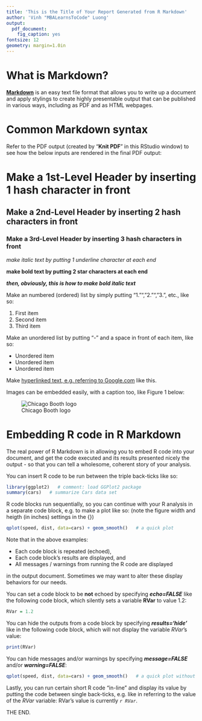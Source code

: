 ```yaml
---
title: 'This is the Title of Your Report Generated from R Markdown'
author: 'Vinh "MBALearnsToCode" Luong'
output:
  pdf_document:
    fig_caption: yes
fontsize: 12
geometry: margin=1.0in
---
```

<!-- comment: the above block between the two sets of triple dashes specify the Title of the document and some common formatting settings --> 


# What is Markdown?

[**Markdown**](http://daringfireball.net/projects/markdown) is an easy text file format that allows you to write up a document and apply stylings to create highly presentable output that can be published in various ways, including as PDF and as HTML webpages.


# Common Markdown syntax

Refer to the PDF output (created by "**Knit PDF**" in this RStudio window) to see how the below inputs are rendered in the final PDF output:

# Make a 1st-Level Header by inserting 1 hash character in front

## Make a 2nd-Level Header by inserting 2 hash characters in front

### Make a 3rd-Level Header by inserting 3 hash characters in front

_make italic text by putting 1 underline character at each end_

**make bold text by putting 2 star characters at each end**

**_then, obviously, this is how to make bold italic text_**

Make an numbered (ordered) list by simply putting "1."", "2."", "3.", etc., like so:

1. First item
2. Second item
3. Third item

Make an unordered list by putting "-" and a space in front of each item, like so:

- Unordered item
- Unordered item
- Unordered item

Make [hyperlinked text, e.g. referring to Google.com](http://www.google.com) like this.

Images can be embedded easily, with a caption too, like Figure 1 below:

![Chicago Booth logo](http://pbs.twimg.com/profile_images/447102503071789057/J_XkI6lI.jpeg)


# Embedding R code in R Markdown

The real power of R Markdown is in allowing you to embed R code into your document, and get the code executed and its results presented nicely the output - so that you can tell a wholesome, coherent story of your analysis.

You can insert R code to be run between the triple back-ticks like so:

```r
library(ggplot2)   # comment: load GGPlot2 package 
summary(cars)   # summarize Cars data set
```

R code blocks run sequentially, so you can continue with your R analysis in a separate code block, e.g. to make a plot like so: (note the figure width and heigth (in inches) settings in the {})

```r
qplot(speed, dist, data=cars) + geom_smooth()   # a quick plot
```

Note that in the above examples:

- Each code block is repeated (echoed),
- Each code block's results are displayed, and
- All messages / warnings from running the R code are displayed

in the output document. Sometimes we may want to alter these display behaviors for our needs.

You can set a code block to be **not** echoed by specifying ***echo=FALSE*** like the following code block, which silently sets a variable **RVar** to value 1.2:

```r
RVar = 1.2
```

You can hide the outputs from a code block by specifying ***results='hide'*** like in the following code block, which will not display the variable *RVar*'s value:

```r
print(RVar)
```

You can hide messages and/or warnings by specifying ***message=FALSE*** and/or ***warning=FALSE***:

```r
qplot(speed, dist, data=cars) + geom_smooth()   # a quick plot without messages / warnings
```

Lastly, you can run certain short R code "in-line" and display its value by putting the code between single back-ticks, e.g. like in referring to the value of the *RVar* variable: RVar's value is currently *`r RVar`*.

THE END.

